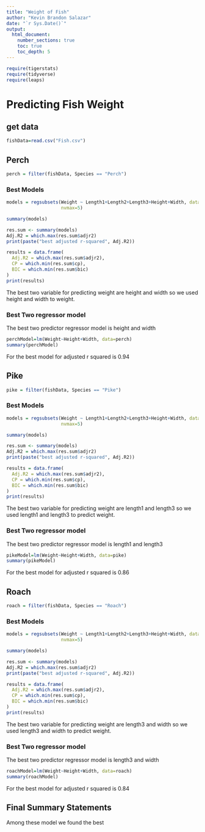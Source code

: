 ```yaml
---
title: "Weight of Fish"
author: "Kevin Brandon Salazar"
date: "`r Sys.Date()`"  
output: 
  html_document:
    number_sections: true
    toc: true
    toc_depth: 5
---
```



```r
require(tigerstats)
require(tidyverse)
require(leaps)
```

# Predicting Fish Weight
## get data
```r
fishData=read.csv("Fish.csv")
```


## Perch
```r
perch = filter(fishData, Species == "Perch")
```

### Best Models
```r
models = regsubsets(Weight ~ Length1+Length2+Length3+Height+Width, data=perch,
                    nvmax=5)

summary(models)

res.sum <- summary(models)
Adj.R2 = which.max(res.sum$adjr2)
print(paste("best adjusted r-squared", Adj.R2))

results = data.frame(
  Adj.R2 = which.max(res.sum$adjr2),
  CP = which.min(res.sum$cp),
  BIC = which.min(res.sum$bic)
)
print(results)

```
The best two variable for predicting weight are height and width so we used height and width to weight.

### Best Two regressor model

The best two predictor regressor model is height and width
```r
perchModel=lm(Weight~Height+Width, data=perch)
summary(perchModel)
```
For the best model for adjusted r squared is 0.94

## Pike
```r
pike = filter(fishData, Species == "Pike")
```

### Best Models

```r
models = regsubsets(Weight ~ Length1+Length2+Length3+Height+Width, data=pike,
                    nvmax=5)

summary(models)

res.sum <- summary(models)
Adj.R2 = which.max(res.sum$adjr2)
print(paste("best adjusted r-squared", Adj.R2))

results = data.frame(
  Adj.R2 = which.max(res.sum$adjr2),
  CP = which.min(res.sum$cp),
  BIC = which.min(res.sum$bic)
)
print(results)

```

The best two variable for predicting weight are length1 and length3 so we used length1 and length3 to predict weight.

### Best Two regressor model

The best two predictor regressor model is length1 and length3
```r
pikeModel=lm(Weight~Height+Width, data=pike)
summary(pikeModel)
```
For the best model for adjusted r squared is 0.86

## Roach

```r
roach = filter(fishData, Species == "Roach")
```

### Best Models

```r
models = regsubsets(Weight ~ Length1+Length2+Length3+Height+Width, data=roach,
                    nvmax=5)

summary(models)

res.sum <- summary(models)
Adj.R2 = which.max(res.sum$adjr2)
print(paste("best adjusted r-squared", Adj.R2))

results = data.frame(
  Adj.R2 = which.max(res.sum$adjr2),
  CP = which.min(res.sum$cp),
  BIC = which.min(res.sum$bic)
)
print(results)

```

The best two variable for predicting weight are length3 and width so we used length3 and width to predict weight.

### Best Two regressor model

The best two predictor regressor model is length3 and width
```r
roachModel=lm(Weight~Height+Width, data=roach)
summary(roachModel)
```
For the best model for adjusted r squared is 0.84

## Final Summary Statements
Among these model we found the best 